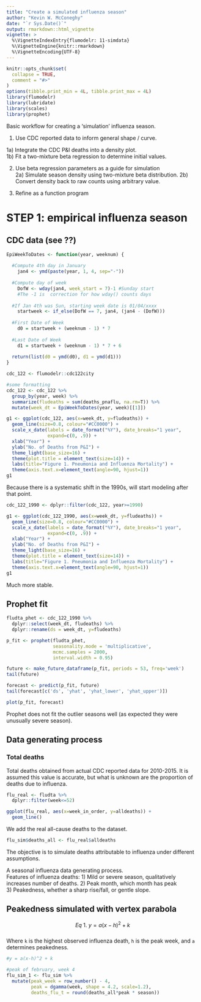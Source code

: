 ```yaml
---
title: "Create a simulated influenza season"
author: "Kevin W. McConeghy"
date: "`r Sys.Date()`"
output: rmarkdown::html_vignette
vignette: >
  %\VignetteIndexEntry{flumodelr: 11-simdata}
  %\VignetteEngine{knitr::rmarkdown}
  %\VignetteEncoding{UTF-8}
---
```


```r
knitr::opts_chunk$set(
  collapse = TRUE,
  comment = "#>"
)
options(tibble.print_min = 4L, tibble.print_max = 4L)
library(flumodelr)
library(lubridate)
library(scales)
library(prophet)
```

Basic workflow for creating a 'simulation' influenza season. 

1) Use CDC reported data to inform general shape / curve.

  1a) Integrate the CDC P&I deaths into a density plot.  
  1b) Fit a two-mixture beta regression to determine initial values.  

2) Use beta regression parameters as a guide for simulation  
  2a) Simulate season density using two-mixture beta distribution.
  2b) Convert density back to raw counts using arbitrary value.
  
3) Refine as a function program  

# STEP 1: empirical influenza season  

## CDC data (see ??)  
```r
EpiWeekToDates <- function(year, weeknum) {
  
  #Compute 4th day in January
    jan4 <- ymd(paste(year, 1, 4, sep="-"))
  
  #Compute day of week
    DofW <- wday(jan4, week_start = 7)-1 #Sunday start
    #The -1 is  correction for how wday() counts days  
    
  #If Jan 4th was Sun, starting week date is 01/04/xxxx
    startweek <- if_else(DofW == 7, jan4, (jan4 - (DofW)))
 
  #First Date of Week
    d0 = startweek + (weeknum - 1) * 7
  
  #Last Date of Week
    d1 = startweek + (weeknum - 1) * 7 + 6 
  
  return(list(d0 = ymd(d0), d1 = ymd(d1)))
}
```

```r
cdc_122 <- flumodelr::cdc122city

#some formatting 
cdc_122 <- cdc_122 %>%
  group_by(year, week) %>%
  summarize(fludeaths = sum(deaths_pnaflu, na.rm=T)) %>%
  mutate(week_dt = EpiWeekToDates(year, week)[[1]])
```

```r
g1 <- ggplot(cdc_122, aes(x=week_dt, y=fludeaths)) + 
  geom_line(size=0.8, colour="#CC0000") +
  scale_x_date(labels = date_format("%Y"), date_breaks="1 year",
               expand=c(0, .9)) + 
  xlab("Year") + 
  ylab("No. of Deaths from P&I") + 
  theme_light(base_size=16) +
  theme(plot.title = element_text(size=14)) +
  labs(title="Figure 1. Pneumonia and Influenza Mortality") +
  theme(axis.text.x=element_text(angle=90, hjust=1))
g1
```
Because there is a systematic shift in the 1990s, will start modeling after that point.  

```r
cdc_122_1990 <- dplyr::filter(cdc_122, year>=1990)
```

```r
g1 <- ggplot(cdc_122_1990, aes(x=week_dt, y=fludeaths)) + 
  geom_line(size=0.8, colour="#CC0000") +
  scale_x_date(labels = date_format("%Y"), date_breaks="1 year",
               expand=c(0, .9)) + 
  xlab("Year") + 
  ylab("No. of Deaths from P&I") + 
  theme_light(base_size=16) +
  theme(plot.title = element_text(size=14)) +
  labs(title="Figure 1. Pneumonia and Influenza Mortality") +
  theme(axis.text.x=element_text(angle=90, hjust=1))
g1
```
Much more stable.  

## Prophet fit
```r
fludta_phet <- cdc_122_1990 %>%
  dplyr::select(week_dt, fludeaths) %>%
  dplyr::rename(ds = week_dt, y=fludeaths)

p_fit <- prophet(fludta_phet, 
                 seasonality.mode = 'multiplicative',
                 mcmc.samples = 2000,
                 interval.width = 0.95)
```

```r
future <- make_future_dataframe(p_fit, periods = 53, freq='week')
tail(future)
```
```r
forecast <- predict(p_fit, future)
tail(forecast[c('ds', 'yhat', 'yhat_lower', 'yhat_upper')])
```

```r
plot(p_fit, forecast)
```
Prophet does not fit the outlier seasons well (as expected they were
unusually severe season).

## Data generating process  

### Total deaths  
Total deaths obtained from actual CDC reported data for 2010-2015. It is assumed
this value is accurate, but what is unknown are the proportion of deaths 
due to influenza.  
```r
flu_real <- fludta %>%
  dplyr::filter(week<=52)
```

```r
ggplot(flu_real, aes(x=week_in_order, y=alldeaths)) +
  geom_line()
```

We add the real all-cause deaths to the dataset.  
```r
flu_sim$deaths_all <- flu_real$alldeaths
```

The objective is to simulate deaths attributable to influenza under different 
assumptions.  

A seasonal influenza data generating process.  
Features of influenza deaths:
1) Mild or severe season, qualitatively increases number of deaths. 
2) Peak month, which month has peak   
3) Peakedness, whether a sharp rise/fall, or gentle slope.  

## Peakedness simulated with vertex parabola  
$$Eq \ 1. \  y = a(x-h)^2 + k$$  
Where `k` is the highest observed influenza death, `h` is the peak week, and `a` 
determines peakedness.  

```r
#y = a(x-h)^2 + k

```

```r
#peak of february, week 4
flu_sim_1 <- flu_sim %>%
  mutate(peak_week = row_number() - 4, 
         peak = dgamma(week, shape = 4.2, scale=1.2),
         deaths_flu_t = round(deaths_all*peak * season))


```

